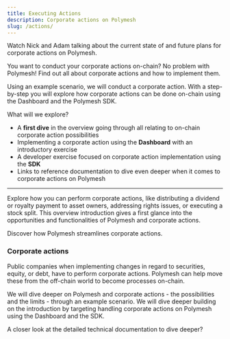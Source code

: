 ```yaml
---
title: Executing Actions
description: Corporate actions on Polymesh
slug: /actions/
---
```



<OverviewVideoBox title="Corporate Actions" videoId="ee-sGcwRjCk">
	Watch Nick and Adam talking about the current state of and future plans for corporate actions on Polymesh. 
</OverviewVideoBox>

You want to conduct your corporate actions on-chain? No problem with Polymesh! Find out all about corporate actions and how to implement them.

Using an example scenario, we will conduct a corporate action. With a step-by-step you will explore how corporate actions can be done on-chain using the Dashboard and the Polymesh SDK.

What will we explore?
* A **first dive** in the overview going through all relating to on-chain corporate action possibilities
* Implementing a corporate action using the **Dashboard** with an introductory exercise
* A developer exercise focused on corporate action implementation using the **SDK**
* Links to reference documentation to dive even deeper when it comes to corporate actions on Polymesh

***

<OverviewBox title="Overview: Corporate action on Polymesh" linkHref="/actions/executing-actions" linkText="Overview" imgSrc="/illu-p-screen.svg">

Explore how you can perform corporate actions, like distributing a dividend or royalty payment to asset owners, addressing rights issues, or executing a stock split. This overview introduction gives a first glance into the opportunities and functionalities of Polymesh and corporate actions.

Discover how Polymesh streamlines corporate actions.
</OverviewBox>

### Corporate actions
Public companies when implementing changes in regard to securities, equity, or debt, have to perform corporate actions. Polymesh can help move these from the off-chain world to become processes on-chain.

We will dive deeper on Polymesh and corporate actions - the possibilities and the limits - through an example scenario. We will dive deeper building on the introduction by targeting handling corporate actions on Polymesh using the Dashboard and the SDK.


<ActionCardWrapper>
	<ActionCard href="/actions/token-dashboard" text="Corporate Actions with the Token Studio Dashboard" desc="Distribute assets with the Polymesh Token Studio Dashboard."></ActionCard>
	<ActionCard href="/actions/sdk" showDevSign="true" text="Corporate Actions with the SDK" desc="Integrate asset distribution into your systems with the SDK."></ActionCard>
</ActionCardWrapper>

<OverviewBox title="Dive into further resources" linkHref="https://developers.polymath.network/polymesh-sdk-api-reference/" linkText="Explore" imgSrc="/illu-p-code.svg" external="true">

A closer look at the detailed technical documentation to dive deeper?
</OverviewBox>
